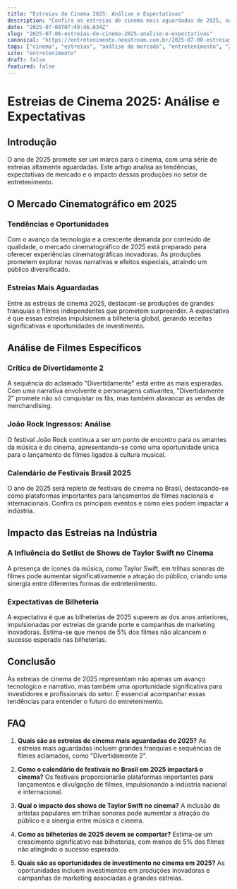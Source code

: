 ```yaml
---
title: "Estreias de Cinema 2025: Análise e Expectativas"
description: "Confira as estreias de cinema mais aguardadas de 2025, suas expectativas de mercado e como isso influenciará o setor de entretenimento."
date: "2025-07-08T07:40:46.634Z"
slug: "2025-07-08-estreias-de-cinema-2025-analise-e-expectativas"
canonical: "https://entretenimento.neostream.com.br/2025-07-08-estreias-de-cinema-2025-analise-e-expectativas"
tags: ["cinema", "estreias", "análise de mercado", "entretenimento", "2025"]
site: "entretenimento"
draft: false
featured: false
---
```


# Estreias de Cinema 2025: Análise e Expectativas

## Introdução
O ano de 2025 promete ser um marco para o cinema, com uma série de estreias altamente aguardadas. Este artigo analisa as tendências, expectativas de mercado e o impacto dessas produções no setor de entretenimento.

## O Mercado Cinematográfico em 2025
### Tendências e Oportunidades
Com o avanço da tecnologia e a crescente demanda por conteúdo de qualidade, o mercado cinematográfico de 2025 está preparado para oferecer experiências cinematográficas inovadoras. As produções prometem explorar novas narrativas e efeitos especiais, atraindo um público diversificado.

### Estreias Mais Aguardadas
Entre as estreias de cinema 2025, destacam-se produções de grandes franquias e filmes independentes que prometem surpreender. A expectativa é que essas estreias impulsionem a bilheteria global, gerando receitas significativas e oportunidades de investimento.

## Análise de Filmes Específicos
### Crítica de Divertidamente 2
A sequência do aclamado "Divertidamente" está entre as mais esperadas. Com uma narrativa envolvente e personagens cativantes, "Divertidamente 2" promete não só conquistar os fãs, mas também alavancar as vendas de merchandising.

### João Rock Ingressos: Análise
O festival João Rock continua a ser um ponto de encontro para os amantes da música e do cinema, apresentando-se como uma oportunidade única para o lançamento de filmes ligados à cultura musical.

### Calendário de Festivais Brasil 2025
O ano de 2025 será repleto de festivais de cinema no Brasil, destacando-se como plataformas importantes para lançamentos de filmes nacionais e internacionais. Confira os principais eventos e como eles podem impactar a indústria.

## Impacto das Estreias na Indústria
### A Influência do Setlist de Shows de Taylor Swift no Cinema
A presença de ícones da música, como Taylor Swift, em trilhas sonoras de filmes pode aumentar significativamente a atração do público, criando uma sinergia entre diferentes formas de entretenimento.

### Expectativas de Bilheteria
A expectativa é que as bilheterias de 2025 superem as dos anos anteriores, impulsionadas por estreias de grande porte e campanhas de marketing inovadoras. Estima-se que menos de 5% dos filmes não alcancem o sucesso esperado nas bilheterias.

## Conclusão
As estreias de cinema de 2025 representam não apenas um avanço tecnológico e narrativo, mas também uma oportunidade significativa para investidores e profissionais do setor. É essencial acompanhar essas tendências para entender o futuro do entretenimento.

## FAQ

1. **Quais são as estreias de cinema mais aguardadas de 2025?**
   As estreias mais aguardadas incluem grandes franquias e sequências de filmes aclamados, como "Divertidamente 2".

2. **Como o calendário de festivais no Brasil em 2025 impactará o cinema?**
   Os festivais proporcionarão plataformas importantes para lançamentos e divulgação de filmes, impulsionando a indústria nacional e internacional.

3. **Qual o impacto dos shows de Taylor Swift no cinema?**
   A inclusão de artistas populares em trilhas sonoras pode aumentar a atração do público e a sinergia entre música e cinema.

4. **Como as bilheterias de 2025 devem se comportar?**
   Estima-se um crescimento significativo nas bilheterias, com menos de 5% dos filmes não atingindo o sucesso esperado.

5. **Quais são as oportunidades de investimento no cinema em 2025?**
   As oportunidades incluem investimentos em produções inovadoras e campanhas de marketing associadas a grandes estreias.